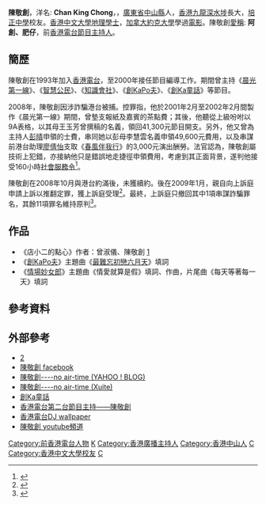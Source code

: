 '''陳敬創'''，洋名: '''Chan King Chong'''，{{bd|1967年|9月22日|}}，[[廣東省|廣東省]][[中山縣|中山縣]]人，[[香港|香港]][[九龍|九龍]][[深水埗|深水埗]]長大，[[培正中學|培正中學]]校友。[[香港中文大學|香港中文大學]][[地理|地理]][[學士|學士]]，[[加拿大|加拿大]][[約克大學|約克大學]]學過[[電影|電影]]。陳敬創[[花名|愛稱]]: '''阿創、肥仔'''，前[[香港電台|香港電台]][[節目主持人|節目主持人]]。

== 簡歷 ==
陳敬創在1993年加入[[香港電台|香港電台]]，至2000年接任節目編導工作。期間曾主持《[[晨光第一線|晨光第一線]]》、《[[智慧公民|智慧公民]]》、《[[知識會社|知識會社]]》、《[[創KaPo夫|創KaPo夫]]》、《[[創Ka童話|創Ka童話]]》等節目。

2008年，陳敬創因涉詐騙港台被捕。控罪指，他於2001年2月至2002年2月間製作《晨光第一線》期間，曾墊支報紙及嘉賓的茶點費；其後，他聽從上級吩咐以9A表格，以其母王玉芳曾撰稿的名義，領回41,300元節目開支。另外，他又曾為主持人[[彭晴|彭晴]]申領的士費，串同她以彭母李慧雲名義申領49,600元費用，以及串謀前港台助理[[廖倩怡|廖倩怡]]支取《[[春風伴我行|春風伴我行]]》的3,000元演出酬勞。法官認為，陳敬創屬技術上犯錯，亦接納他只是錯誤地走捷徑申領費用，考慮到其正面背景，遂判他接受160小時[[社會服務令|社會服務令]]<ref>{{cite news|title=陳敬創輕判社服令 輕鬆離庭：判詞寫得好　可去見工|url=http://hk.apple.nextmedia.com/news/art/20080802/11424670|newspaper=蘋果日報|date=2008-08-02}}</ref>。

陳敬創在2008年10月與港台約滿後，未獲續約。後在2009年1月，親自向上訴庭申請上訴以推翻定罪，獲上訴庭受理<ref>{{cite news|title=詐騙港台案　陳敬創獲准上訴|url=http://hk.apple.nextmedia.com/news/art/20090117/12099199|newspaper=蘋果日報|date=2009-01-07}}</ref>。最終，上訴庭只撤回其中1項串謀詐騙罪名，其餘11項罪名維持原判<ref>{{cite news|title=陳敬創上訴 騙港台12罪甩1罪|url=http://paper.wenweipo.com/2009/05/07/HK0905070023.htm|newspaper=文匯報|date=2009-05-07}}</ref>。

==作品==
* 《店小二的點心》作者：曾淑儀、陳敬創 [https://web.archive.org/web/20080621220050/http://www.hvpoint.com/search.php?authurID=13]
* 《[[創KaPo夫|創KaPo夫]]》主題曲《[[最難忘初戀六月天|最難忘初戀六月天]]》填詞
* 《[[情場妙女郎|情場妙女郎]]》主題曲《情愛就算是假》填詞、作曲，片尾曲《每天等著每一天》填詞

==參考資料==
{{Reflist}}

==外部參考==
* [http://www.rthk.org.hk/channel/radio2/r2/06_profile.htm]
* [http://www.facebook.com/chankingchong 陳敬創 facebook]
* [http://hk.myblog.yahoo.com/jw!mctSqSuRGBiyjnumKvsBCExFkJnWrzZ6wQNz 陳敬創----no air-time (YAHOO ! BLOG)]
* [http://blog.xuite.net/chongchan922/hkblog 陳敬創----no air-time (Xuite)]
* [http://www.rthk.org.hk/rthk/radio2/ckstory/ 創Ka童話]
* [http://www.rthk.org.hk/home/djprofiles/r2/r2_chankc.htm 香港電台第二台節目主持——陳敬創]
* [http://rthk27.rthk.org.hk/homepage/special/djwallpaper 香港電台DJ wallpaper]{{dead link|date=2018年1月 |bot=InternetArchiveBot |fix-attempted=yes }}
* [https://www.youtube.com/channel/UCLTejtjGWExcsm5GNv-FNyQ 陳敬創 youtube頻道]

[[Category:前香港電台人物|Category:前香港電台人物]]
[[Category:陳姓|K]]
[[Category:香港廣播主持人|Category:香港廣播主持人]]
[[Category:香港中山人|Category:香港中山人]]
[[Category:香港培正中學校友|C]]
[[Category:香港中文大學校友|Category:香港中文大學校友]]
[[Category:約克大學校友_(加拿大)|C]]